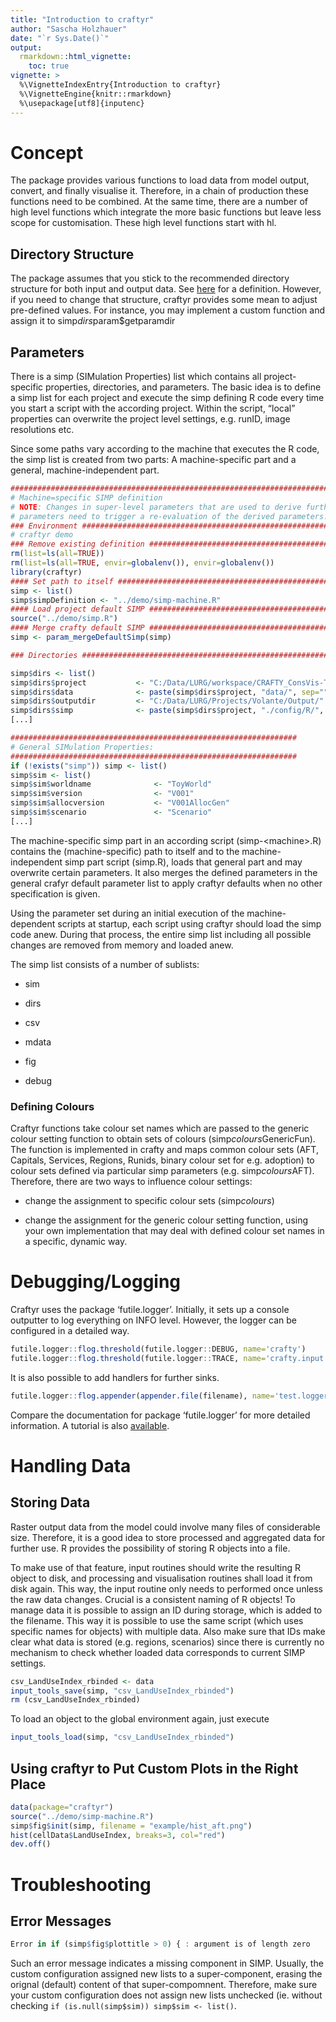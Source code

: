```yaml
---
title: "Introduction to craftyr"
author: "Sascha Holzhauer"
date: "`r Sys.Date()`"
output: 
  rmarkdown::html_vignette:
    toc: true
vignette: >
  %\VignetteIndexEntry{Introduction to craftyr}
  %\VignetteEngine{knitr::rmarkdown}
  %\usepackage[utf8]{inputenc}
---
```


# Concept

The package provides various functions to load data from model output, convert, and finally visualise it.
Therefore, in a chain of production these functions need to be combined. At the same time, there are a number
of high level functions which integrate the more basic functions but leave less scope for customisation. These
high level functions start with hl. 

## Directory Structure

The package assumes that you stick to the recommended directory structure for both input and output data.
See [here](https://www.wiki.ed.ac.uk/display/CRAFTY/Filename+Substitution+and+Recommended+Folder+Structure) for a definition. However, if you need to change that structure, craftyr provides some mean to adjust
pre-defined values. For instance, you may implement a custom function and assign it to
simp$dirs$param$getparamdir

## Parameters

There is a simp (SIMulation Properties) list which contains all project-specific properties, directories, and 
parameters. The basic idea is to define a simp list for each project and execute the simp defining R code
every time you start a script with the according project. Within the script, "local" properties 
can overwrite the project level settings, e.g. runID, image resolutions etc.

Since some paths vary according to the machine that executes the R code, the simp list is created from two parts:
A machine-specific part and a general, machine-independent part.

```r
###############################################################################
# Machine=specific SIMP definition
# NOTE: Changes in super-level parameters that are used to derive further
# parameters need to trigger a re-evaluation of the derived parameters!
### Environment ###############################################################
# craftyr demo
### Remove existing definition ################################################
rm(list=ls(all=TRUE))
rm(list=ls(all=TRUE, envir=globalenv()), envir=globalenv())
library(craftyr)
#### Set path to itself #######################################################
simp <- list()
simp$simpDefinition <- "../demo/simp-machine.R"
#### Load project default SIMP ################################################
source("../demo/simp.R")
#### Merge crafty default SIMP ################################################
simp <- param_mergeDefaultSimp(simp)

### Directories ###############################################################

simp$dirs <- list()
simp$dirs$project			<- "C:/Data/LURG/workspace/CRAFTY_ConsVis-ToyWorld/"
simp$dirs$data 				<- paste(simp$dirs$project, "data/", sep="")
simp$dirs$outputdir			<- "C:/Data/LURG/Projects/Volante/Output/"
simp$dirs$simp				<- paste(simp$dirs$project, "./config/R/", sep="")
[...]
```

```r
################################################################
# General SIMulation Properties:
################################################################
if (!exists("simp")) simp <- list()
simp$sim <- list()
simp$sim$worldname 				<- "ToyWorld"
simp$sim$version				<- "V001"
simp$sim$allocversion			<- "V001AllocGen"
simp$sim$scenario				<- "Scenario"
[...]
```

The machine-specific simp part in an according script (simp-\<machine\>.R) contains the (machine-specific) path 
to itself and to the machine-independent simp part script (simp.R), loads that general part and may overwrite 
certain parameters. It also merges the defined parameters in the general crafyr default parameter list to
apply craftyr defaults when no other specification is given.

Using the parameter set during an initial execution of the machine-dependent scripts at startup, each script
using craftyr should load the simp code anew. During that process, the entire simp list including all possible
changes are removed from memory and loaded anew.

The simp list consists of a number of sublists:

* sim

* dirs

* csv

* mdata

* fig

* debug
    
### Defining Colours

Craftyr functions take colour set names which are passed to the generic colour setting function to obtain sets of colours
(simp$colours$GenericFun). The function is implemented in crafty and maps common colour sets (AFT, Capitals, Services, Regions,
Runids, binary colour set for e.g. adoption) to colour sets defined via particular simp parameters (e.g. simp$colours$AFT).
Therefore, there are two ways to influence colour settings:

* change the assignment to specific colour sets (simp$colours$<Set>)

* change the assignment for the generic colour setting function, using your own implementation that may deal with defined 
colour set names in a specific, dynamic way.

# Debugging/Logging

Craftyr uses the package 'futile.logger'. Initially, it sets up a console outputter 
to log everything on INFO level. However, the logger can be configured in a detailed way.

```r
futile.logger::flog.threshold(futile.logger::DEBUG, name='crafty')
futile.logger::flog.threshold(futile.logger::TRACE, name='crafty.input')
```
It is also possible to add handlers for further sinks.  

```r
futile.logger::flog.appender(appender.file(filename), name='test.logger')
```

Compare the documentation for package 'futile.logger' for more detailed information.
A tutorial is also [available](http://www.r-bloggers.com/better-logging-in-r-aka-futile-logger-1-3-0-released/).

 
# Handling Data

## Storing Data

Raster output data from the model could involve many files of considerable size. Therefore, it is a good idea to store
processed and aggregated data for further use. R provides the possibility of storing R objects into a file.

To make use of that feature, input routines should write the resulting R object to disk, and processing and visualisation
routines shall load it from disk again. This way, the input routine only needs to performed once unless the raw data
changes. Crucial is a consistent naming of R objects! To manage data it is possible to assign an ID during storage, which is added to the filename. This way it is possible to use the same script (which
uses specific names for objects) with multiple data. Also make sure that IDs make clear what data is stored (e.g. regions, scenarios) since there is currently no mechanism to check whether loaded data
corresponds to current SIMP settings.

```r
csv_LandUseIndex_rbinded <- data
input_tools_save(simp, "csv_LandUseIndex_rbinded")
rm (csv_LandUseIndex_rbinded)
```

To load an object to the global environment again, just execute
```r
input_tools_load(simp, "csv_LandUseIndex_rbinded")
```

## Using craftyr to Put Custom Plots in the Right Place
```r
data(package="craftyr")
source("../demo/simp-machine.R")
simp$fig$init(simp, filename = "example/hist_aft.png")
hist(cellData$LandUseIndex, breaks=3, col="red")
dev.off()

```


# Troubleshooting

## Error Messages

```r
Error in if (simp$fig$plottitle > 0) { : argument is of length zero
```
Such an error message indicates a missing component in SIMP. Usually, the custom configuration assigned new lists
to a super-component, erasing the orignal (default) content of that super-compomnent. Therefore, make sure your
custom configuration does not assign new lists unchecked (ie. without checking ```if (is.null(simp$sim)) simp$sim <- list()```. 
